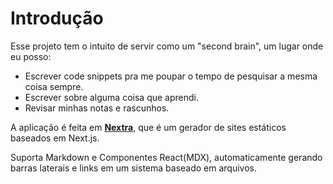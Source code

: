 # Introdução

Esse projeto tem o intuito de servir como um "second brain", um lugar onde eu posso:

 - Escrever code snippets pra me poupar o tempo de pesquisar a mesma coisa sempre.
 - Escrever sobre alguma coisa que aprendi.
 - Revisar minhas notas e rascunhos.

A aplicação é feita em <a href="https://nextra.vercel.app/">**Nextra**</a>, que é um gerador de sites estáticos baseados em Next.js.

Suporta Markdown e Componentes React(MDX), automaticamente gerando barras laterais e links em um sistema baseado em arquivos.

